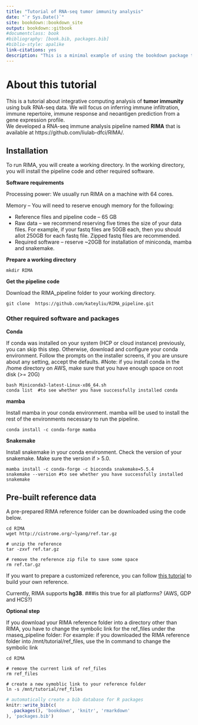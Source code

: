 ```yaml
--- 
title: "Tutorial of RNA-seq tumor immunity analysis"
date: "`r Sys.Date()`"
site: bookdown::bookdown_site
output: bookdown::gitbook
#documentclass: book
#bibliography: [book.bib, packages.bib]
#biblio-style: apalike
link-citations: yes
description: "This is a minimal example of using the bookdown package to write a book. The output format for this example is bookdown::gitbook."
---
```


# About this tutorial

This is a tutorial about integrative computing analysis of **tumor immunity** using bulk RNA-seq data. We will focus on inferring immune infiltration, immune repertoire, immune response and neoantigen prediction from a gene expression profile.\
We developed a RNA-seq immune analysis pipeline named **RIMA** that is available at https://github.com/liulab-dfci/RIMA/.

## Installation ##

To run RIMA, you will create a working directory. In the working directory, you will install the pipeline code and other required software.

**Software requirements**

Processing power:  We usually run RIMA on a machine with 64 cores.

Memory --   You will need to reserve enough memory for the following:

  - Reference files and pipeline code -- 65 GB
  - Raw data -- we recommend reserving five times the size of your data files.  For example, if your fastq files are 50GB each, then you should allot 250GB for each fastq file. Zipped fastq files are recommended. 
  - Required software -- reserve ~20GB for installation of miniconda, mamba and snakemake.  

**Prepare a working directory**

```
mkdir RIMA
```

**Get the pipeline code**

Download the RIMA_pipeline folder to your working directory. 

```
git clone  https://github.com/kateyliu/RIMA_pipeline.git
```


### Other required software and packages

**Conda**

If conda was installed on your system (HCP or cloud instance) previously, you can skip this step. Otherwise, download and configure your conda environment. Follow the prompts on the installer screens, if you are unsure about any setting, accept the defaults.
#Note: if you install conda in the /home directory on AWS, make sure that you have enough space on root disk (>= 20G)
```
bash Miniconda3-latest-Linux-x86_64.sh
conda list  #to see whether you have successfully installed conda
```

**mamba** 

Install mamba in your conda environment. mamba will be used to install the rest of the environments necessary to run the pipeline.

```
conda install -c conda-forge mamba
```
**Snakemake** 

Install snakemake in your conda environment. Check the version of your snakemake. Make sure the version if > 5.0. 

```
mamba install -c conda-forge -c bioconda snakemake=5.5.4
snakemake --version #to see whether you have successfully installed snakemake
```

## Pre-built reference data ##

A pre-prepared RIMA reference folder can be downloaded using the code below.
 
```
cd RIMA
wget http://cistrome.org/~lyang/ref.tar.gz  

# unzip the reference  
tar -zxvf ref.tar.gz

# remove the reference zip file to save some space
rm ref.tar.gz 
```
If you want to prepare a customized reference, you can follow [this tutorial](https://crazyhottommy.github.io/computation_wiki/RIMA/build-RIMA-reference/) to build your own reference.

Currently, RIMA supports **hg38**.   ###is this true for all platforms?  (AWS, GDP and HCS?)

**Optional step** \

If you download your RIMA reference folder into a directory other than RIMA, you have to change the symbolic link for the ref_files under the rnaseq_pipeline folder:
For example: if you downloaded the RIMA reference folder into /mnt/tutorial/ref_files, use the ln command to change the symbolic link

```
cd RIMA

# remove the current link of ref_files
rm ref_files

# create a new symoblic link to your reference folder
ln -s /mnt/tutorial/ref_files
```

```r
# automatically create a bib database for R packages
knitr::write_bib(c(
  .packages(), 'bookdown', 'knitr', 'rmarkdown'
), 'packages.bib')
```


